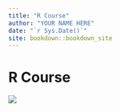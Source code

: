 ```yaml
--- 
title: "R Course"
author: "YOUR NAME HERE"
date: "`r Sys.Date()`"
site: bookdown::bookdown_site
---
```


# R Course
![](images/R-logo.jpeg)
